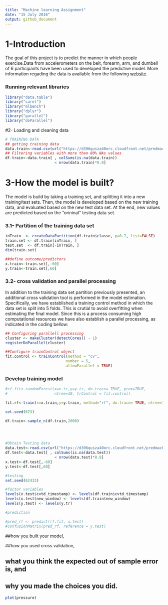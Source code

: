 ```yaml
---
title: "Machine learning Assignment"
date: "15 July 2016"
output: github_document
---
```



# 1-Introduction
The goal of this project is to predict the manner in which people exercise.Data from accelerometers on the belt, forearm, arm, and dumbell of 6 participants have been used to developed the predictive model. More information regading the data is available from the following [website](http://groupware.les.inf.puc-rio.br/har).


### Running relevant libraries
```r

library("data.table")
library("caret")
library("mlbench")
library("dplyr")
library("parallel")
library("doParallel")
```

#2- Loading and cleaning data
```r

# TRAINING DATA
## getting training data
data.train<-read.csv(url("https://d396qusza40orc.cloudfront.net/predmachlearn/pml-training.csv"),na.strings = c("", "NA","#DIV/0!" ))
## Filtering variables with more than 80% NAs values
df.train<-data.train[ , colSums(is.na(data.train)) 
                      < nrow(data.train)*0.8]
```

# 3-How the model is built?
The model is build by taking a training set, and splitting it into a new training/test sets. Then, the model is developed based on the new training data, and evaluated based on the new test data set. At the end, new values are predicted based on the "orininal" testing data set.

### 3.1- Partition of the training data set 
```r

inTrain  <- createDataPartition(df.train$classe, p=0.7, list=FALSE)
train.set <- df.train[inTrain, ]
test.set  <- df.train[-inTrain, ]
dim(train.set)

##define outcome/predictors
x.train<-train.set[,-60]
y.train<-train.set[,60]

```

### 3.2- cross validation and parallel processing
In addition to the training data set partition previously presented, an additional cross validation tool is performed in the model estimation. Specifically, we have established a training control method in which the data set is split into 5 folds. This is crutial to avoid overfitting when estimating the final model. Since this is a process consuming high computational resources we have also establish a parallel processing, as indicated in the coding bellow:

```r

## Configuring parallell processing
cluster <- makeCluster(detectCores() - 1)
registerDoParallel(cluster)

##Configure trainControl object
fit.control <- trainControl(method = "cv",
                           number = 5,
                           allowParallel = TRUE)
```

### Develop training model
```r
#rf.fit<-randomForest(x=x.tr,y=y.tr, do.trace= TRUE, prox=TRUE, 
#                     ntree=10, trControl = fit.control)

fit.rf<-train(x=x.train,y=y.train, method="rf", do.trace= TRUE, ntree=10, prox=TRUE,  trControl = fit.control)
```



```r
set.seed(673)

df.train<-sample_n(df.train,2000)
        



#Obtain Testing data
data.test<-read.csv(url("https://d396qusza40orc.cloudfront.net/predmachlearn/pml-testing.csv"))
df.test<-data.test[ , colSums(is.na(data.test)) 
                      < nrow(data.test)*0.8]
x.test<-df.test[,-60]
y.test<-df.test[,60]

#testing
set.seed(62433)

#factor variables
levels(x.test$cvtd_timestamp) <- levels(df.train$cvtd_timestamp)
levels(x.test$new_window) <- levels(df.train$new_window)
levels(y.test) <- levels(y.tr)

#prediction 

#pred_rf <- predict(rf.fit, x.test)
#confusionMatrix(pred_rf, reference = y.test)


```


##how you built your model, 

##how you used cross validation, 

## what you think the expected out of sample error is, and 

## why you made the choices you did.

```r
plot(pressure)
```

